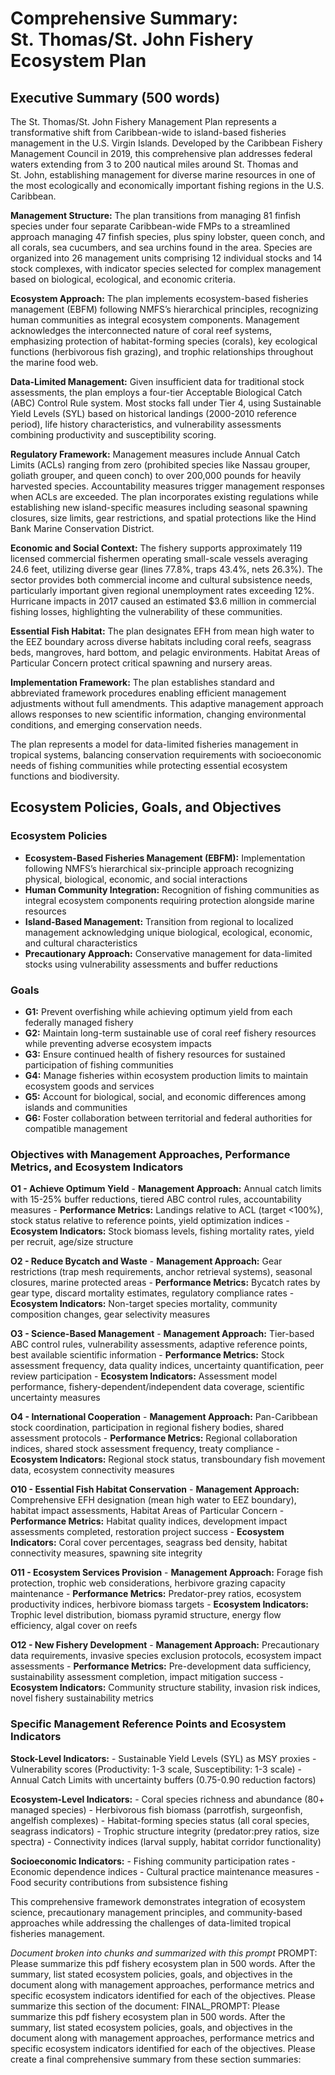 # Comprehensive Summary: St. Thomas/St. John Fishery Ecosystem Plan

## Executive Summary (500 words)

The St. Thomas/St. John Fishery Management Plan represents a transformative shift from Caribbean-wide to island-based fisheries management in the U.S. Virgin Islands. Developed by the Caribbean Fishery Management Council in 2019, this comprehensive plan addresses federal waters extending from 3 to 200 nautical miles around St. Thomas and St. John, establishing management for diverse marine resources in one of the most ecologically and economically important fishing regions in the U.S. Caribbean.

**Management Structure:** The plan transitions from managing 81 finfish species under four separate Caribbean-wide FMPs to a streamlined approach managing 47 finfish species, plus spiny lobster, queen conch, and all corals, sea cucumbers, and sea urchins found in the area. Species are organized into 26 management units comprising 12 individual stocks and 14 stock complexes, with indicator species selected for complex management based on biological, ecological, and economic criteria.

**Ecosystem Approach:** The plan implements ecosystem-based fisheries management (EBFM) following NMFS's hierarchical principles, recognizing human communities as integral ecosystem components. Management acknowledges the interconnected nature of coral reef systems, emphasizing protection of habitat-forming species (corals), key ecological functions (herbivorous fish grazing), and trophic relationships throughout the marine food web.

**Data-Limited Management:** Given insufficient data for traditional stock assessments, the plan employs a four-tier Acceptable Biological Catch (ABC) Control Rule system. Most stocks fall under Tier 4, using Sustainable Yield Levels (SYL) based on historical landings (2000-2010 reference period), life history characteristics, and vulnerability assessments combining productivity and susceptibility scoring.

**Regulatory Framework:** Management measures include Annual Catch Limits (ACLs) ranging from zero (prohibited species like Nassau grouper, goliath grouper, and queen conch) to over 200,000 pounds for heavily harvested species. Accountability measures trigger management responses when ACLs are exceeded. The plan incorporates existing regulations while establishing new island-specific measures including seasonal spawning closures, size limits, gear restrictions, and spatial protections like the Hind Bank Marine Conservation District.

**Economic and Social Context:** The fishery supports approximately 119 licensed commercial fishermen operating small-scale vessels averaging 24.6 feet, utilizing diverse gear (lines 77.8%, traps 43.4%, nets 26.3%). The sector provides both commercial income and cultural subsistence needs, particularly important given regional unemployment rates exceeding 12%. Hurricane impacts in 2017 caused an estimated $3.6 million in commercial fishing losses, highlighting the vulnerability of these communities.

**Essential Fish Habitat:** The plan designates EFH from mean high water to the EEZ boundary across diverse habitats including coral reefs, seagrass beds, mangroves, hard bottom, and pelagic environments. Habitat Areas of Particular Concern protect critical spawning and nursery areas.

**Implementation Framework:** The plan establishes standard and abbreviated framework procedures enabling efficient management adjustments without full amendments. This adaptive management approach allows responses to new scientific information, changing environmental conditions, and emerging conservation needs.

The plan represents a model for data-limited fisheries management in tropical systems, balancing conservation requirements with socioeconomic needs of fishing communities while protecting essential ecosystem functions and biodiversity.

## Ecosystem Policies, Goals, and Objectives

### **Ecosystem Policies**
- **Ecosystem-Based Fisheries Management (EBFM):** Implementation following NMFS's hierarchical six-principle approach recognizing physical, biological, economic, and social interactions
- **Human Community Integration:** Recognition of fishing communities as integral ecosystem components requiring protection alongside marine resources
- **Island-Based Management:** Transition from regional to localized management acknowledging unique biological, ecological, economic, and cultural characteristics
- **Precautionary Approach:** Conservative management for data-limited stocks using vulnerability assessments and buffer reductions

### **Goals**
- **G1:** Prevent overfishing while achieving optimum yield from each federally managed fishery
- **G2:** Maintain long-term sustainable use of coral reef fishery resources while preventing adverse ecosystem impacts  
- **G3:** Ensure continued health of fishery resources for sustained participation of fishing communities
- **G4:** Manage fisheries within ecosystem production limits to maintain ecosystem goods and services
- **G5:** Account for biological, social, and economic differences among islands and communities
- **G6:** Foster collaboration between territorial and federal authorities for compatible management

### **Objectives with Management Approaches, Performance Metrics, and Ecosystem Indicators**

**O1 - Achieve Optimum Yield**
- **Management Approach:** Annual catch limits with 15-25% buffer reductions, tiered ABC control rules, accountability measures
- **Performance Metrics:** Landings relative to ACL (target <100%), stock status relative to reference points, yield optimization indices
- **Ecosystem Indicators:** Stock biomass levels, fishing mortality rates, yield per recruit, age/size structure

**O2 - Reduce Bycatch and Waste**
- **Management Approach:** Gear restrictions (trap mesh requirements, anchor retrieval systems), seasonal closures, marine protected areas
- **Performance Metrics:** Bycatch rates by gear type, discard mortality estimates, regulatory compliance rates
- **Ecosystem Indicators:** Non-target species mortality, community composition changes, gear selectivity measures

**O3 - Science-Based Management**
- **Management Approach:** Tier-based ABC control rules, vulnerability assessments, adaptive reference points, best available scientific information
- **Performance Metrics:** Stock assessment frequency, data quality indices, uncertainty quantification, peer review participation
- **Ecosystem Indicators:** Assessment model performance, fishery-dependent/independent data coverage, scientific uncertainty measures

**O4 - International Cooperation**
- **Management Approach:** Pan-Caribbean stock coordination, participation in regional fishery bodies, shared assessment protocols
- **Performance Metrics:** Regional collaboration indices, shared stock assessment frequency, treaty compliance
- **Ecosystem Indicators:** Regional stock status, transboundary fish movement data, ecosystem connectivity measures

**O10 - Essential Fish Habitat Conservation**
- **Management Approach:** Comprehensive EFH designation (mean high water to EEZ boundary), habitat impact assessments, Habitat Areas of Particular Concern
- **Performance Metrics:** Habitat quality indices, development impact assessments completed, restoration project success
- **Ecosystem Indicators:** Coral cover percentages, seagrass bed density, habitat connectivity measures, spawning site integrity

**O11 - Ecosystem Services Provision**
- **Management Approach:** Forage fish protection, trophic web considerations, herbivore grazing capacity maintenance
- **Performance Metrics:** Predator-prey ratios, ecosystem productivity indices, herbivore biomass targets
- **Ecosystem Indicators:** Trophic level distribution, biomass pyramid structure, energy flow efficiency, algal cover on reefs

**O12 - New Fishery Development**
- **Management Approach:** Precautionary data requirements, invasive species exclusion protocols, ecosystem impact assessments
- **Performance Metrics:** Pre-development data sufficiency, sustainability assessment completion, impact mitigation success
- **Ecosystem Indicators:** Community structure stability, invasion risk indices, novel fishery sustainability metrics

### **Specific Management Reference Points and Ecosystem Indicators**

**Stock-Level Indicators:**
- Sustainable Yield Levels (SYL) as MSY proxies
- Vulnerability scores (Productivity: 1-3 scale, Susceptibility: 1-3 scale)
- Annual Catch Limits with uncertainty buffers (0.75-0.90 reduction factors)

**Ecosystem-Level Indicators:**
- Coral species richness and abundance (80+ managed species)
- Herbivorous fish biomass (parrotfish, surgeonfish, angelfish complexes)
- Habitat-forming species status (all coral species, seagrass indicators)
- Trophic structure integrity (predator:prey ratios, size spectra)
- Connectivity indices (larval supply, habitat corridor functionality)

**Socioeconomic Indicators:**
- Fishing community participation rates
- Economic dependence indices
- Cultural practice maintenance measures
- Food security contributions from subsistence fishing

This comprehensive framework demonstrates integration of ecosystem science, precautionary management principles, and community-based approaches while addressing the challenges of data-limited tropical fisheries management.

*Document broken into chunks and summarized with this prompt*
PROMPT: Please summarize this pdf fishery ecosystem plan in 500 words. After the summary, list stated ecosystem policies, goals, and objectives in the document along with management approaches, performance metrics and specific ecosystem indicators identified for each of the objectives. Please summarize this section of the document:
FINAL_PROMPT: Please summarize this pdf fishery ecosystem plan in 500 words. After the summary, list stated ecosystem policies, goals, and objectives in the document along with management approaches, performance metrics and specific ecosystem indicators identified for each of the objectives. Please create a final comprehensive summary from these section summaries:
